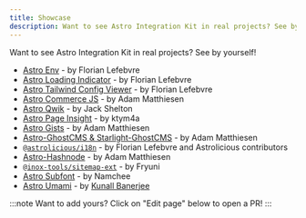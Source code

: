 ```yaml
---
title: Showcase
description: Want to see Astro Integration Kit in real projects? See by yourself!
---
```


Want to see Astro Integration Kit in real projects? See by yourself!

- [Astro Env](https://github.com/florian-lefebvre/astro-env) - by Florian Lefebvre
- [Astro Loading Indicator](https://github.com/florian-lefebvre/astro-loading-indicator) - by Florian Lefebvre
- [Astro Tailwind Config Viewer](https://github.com/florian-lefebvre/astro-tailwind-config-viewer) - by Florian Lefebvre
- [Astro Commerce JS](https://github.com/adammatthiesen/astro-commercejs) - by Adam Matthiesen
- [Astro Qwik](https://github.com/QwikDev/astro) - by Jack Shelton
- [Astro Page Insight](https://github.com/ktym4a/astro-page-insight) - by ktym4a
- [Astro Gists](https://github.com/MatthiesenXYZ/astro-gists) - by Adam Matthiesen
- [Astro-GhostCMS & Starlight-GhostCMS](https://astro-ghostcms.xyz) - by Adam Matthiesen
- [`@astrolicious/i18n`](https://astro-i18n.netlify.app/) - by Florian Lefebvre and Astrolicious contributors
- [Astro-Hashnode](https://github.com/MatthiesenXYZ/astro-hashnode) - by Adam Matthiesen
- [`@inox-tools/sitemap-ext`](https://inox-tools.vercel.app/sitemap-ext) - by Fryuni
- [Astro Subfont](https://github.com/Namchee/fontsubs/tree/master/packages/astro) - by Namchee
- [Astro Umami](https://github.com/yeskunall/astro-umami) - by [Kunall Banerjee](https://github.com/yeskunall)

:::note
Want to add yours? Click on "Edit page" below to open a PR!
:::
